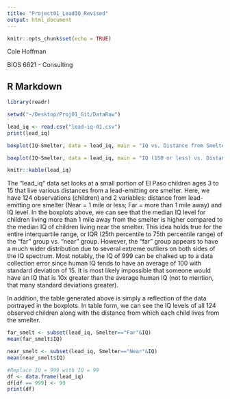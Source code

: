 ```yaml
---
title: "Project01_LeadIQ_Revised"
output: html_document
---
```


```r
knitr::opts_chunk$set(echo = TRUE)
```

Cole Hoffman

BIOS 6621 - Consulting

## R Markdown

```r
library(readr)

setwd("~/Desktop/Proj01_Git/DataRaw")

lead_iq <- read.csv("lead-iq-01.csv")
print(lead_iq)
```

```r
boxplot(IQ~Smelter, data = lead_iq, main = "IQ vs. Distance from Smelter")
```



```r
boxplot(IQ~Smelter, data = lead_iq, main = "IQ (150 or less) vs. Distance from Smelter", ylim=c(0,150))
```

```r
knitr::kable(lead_iq)
```

The "lead_iq" data set looks at a small portion of El Paso children ages 3 to 15 that live various distances from a lead-emitting ore smelter. Here, we have 124 observations (children) and 2 variables: distance from lead-emitting ore smelter (Near = 1 mile or less; Far = more than 1 mile away) and IQ level. In the boxplots above, we can see that the median IQ level for children living more than 1 mile away from the smelter is higher compared to the median IQ of children living near the smelter. This idea holds true for the entire interquartile range, or IQR (25th percentile to 75th percentile range) of the "far" group vs. "near" group. However, the "far" group appears to have a much wider distribution due to several extreme outliers on both sides of the IQ spectrum. Most notably, the IQ of 999 can be chalked up to a data collection error since human IQ tends to have an average of 100 with standard deviation of 15. It is most likely impossible that someone would have an IQ that is 10x greater than the average human IQ (not to mention, that many standard deviations greater). 

In addition, the table generated above is simply a reflection of the data portrayed in the boxplots. In table form, we can see the IQ levels of all 124 observed children along with the distance from which each child lives from the smelter.


```r
far_smelt <- subset(lead_iq, Smelter=="Far"&IQ)
mean(far_smelt$IQ)
```


```r
near_smelt <- subset(lead_iq, Smelter=="Near"&IQ)
mean(near_smelt$IQ)
```


```r
#Replace IQ = 999 with IQ = 99
df <- data.frame(lead_iq)
df[df == 999] <- 99
print(df) 
```
